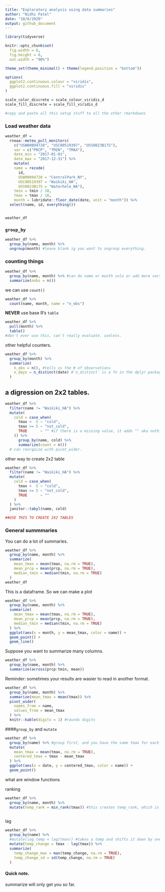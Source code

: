 ```yaml
---
title: "Exploratory analysis using data summaries"
author: "Nidhi Patel"
date: "10/6/2020"
output: github_document
---
```


```r
library(tidyverse)

knitr::opts_chunk$set(
  fig.width = 6,
  fig.height = 6,
  out.width = "90%")

theme_set(theme_minimal() + theme(legend.position = "bottom"))

options(
  ggplot2.continuous.colour = "viridis",
  ggplot2.continuous.fill = "viridis"
)

scale_color_discrete = scale_colour_viridis_d
scale_fill_discrete = scale_fill_viridis_d

#copy and paste all this setup stuff to all the other rmarkdowns

```


### Load weather data

```r
weather_df = 
  rnoaa::meteo_pull_monitors( 
    c("USW00094728", "USC00519397", "USS0023B17S"), 
    var = c("PRCP", "TMIN", "TMAX"), 
    date_min = "2017-01-01",
    date_max = "2017-12-31") %>%
    mutate(
    name = recode(
      id, 
      USW00094728 = "CentralPark_NY", 
      USC00519397 = "Waikiki_HA",
      USS0023B17S = "Waterhole_WA"),
    tmin = tmin / 10,
    tmax = tmax / 10,
    month = lubridate::floor_date(date, unit = "month")) %>% 
  select(name, id, everything())


weather_df
```


### `group_by`

```r
weather_df %>% 
  group_by(name, month) %>% 
  ungroup(month) #leave blank ig you want to ungroup everything. 
```

### counting things

```r
weather_df %>% 
  group_by(name, month) %>% #can do name or month solo or add more vars
  summarize(nobs = n())
```

we can use `count()`

```r
weather_df %>% 
  count(name, month, name = "n_obs")
```

**NEVER** use base R's `table`

```r
weather_df %>% 
  pull(month) %>% 
  table()
#don't ever use this, can't really evaluate. useless.

```

other helpful counters. 

```r
weather_df %>% 
  group_by(month) %>% 
  summarize(
    n_obs = n(), #tells us the # of observations
    n_days = n_distinct(date) #`n_distinct` is a fn in the dplyr package that will count distinct dates (max 31, bc there are 31 max in a month)
  )
```

## a digression on 2x2 tables.

```r
weather_df %>% 
  filter(name != "Waikiki_HA") %>%
  mutate(
    cold = case_when(
      tmax <  5 ~ "cold",
      tmax >= 5 ~ "not_cold",
      TRUE      ~ "" #if there is a missing value, it adds "" aka nothing
    )) %>%
      group_by(name, cold) %>% 
      summarize(count = n())
  # can reorgaize with pivot_wider.
```

other way to create 2x2 table

```r
weather_df %>% 
  filter(name != "Waikiki_HA") %>%
  mutate(
    cold = case_when(
      tmax <  5 ~ "cold",
      tmax >= 5 ~ "not_cold",
      TRUE      ~ ""
    )
  ) %>%
  janitor::tabyl(name, cold)

##USE THIS TO CREATE 2X2 TABLES
```

### General summmaries
You can do a lot of summaries.

```r
weather_df %>% 
  group_by(name, month) %>% 
  summarize(
    mean_tmax = mean(tmax, na.rm = TRUE),
    mean_prcp = mean(prcp, na.rm = TRUE),
    median_tmin = median(tmin, na.rm = TRUE)
  )
weather_df
```

This is a dataframe. So we can make a plot

```r
weather_df %>% 
  group_by(name, month) %>% 
  summarize(
    mean_tmax = mean(tmax, na.rm = TRUE),
    mean_prcp = mean(prcp, na.rm = TRUE),
    median_tmin = median(tmin, na.rm = TRUE)
  ) %>% 
  ggplot(aes(x = month, y = mean_tmax, color = name)) +
  geom_point() +
  geom_line()
```


Suppose you want to summarize many columns. 

```r
weather_df %>% 
  group_by(name, month) %>% 
  summarize(across(prcp:tmin, mean))

```

Reminder: sometimes your results are wasier to read in another format.

```r
weather_df %>% 
  group_by(name, month) %>% 
  summarize(mean_tmax = mean(tmax)) %>% 
  pivot_wider(
    names_from = name,
    values_from = mean_tmax
  ) %>% 
  knitr::kable(digits = 1) #rounds digits
```

####`group_by` and `mutate`

```r
weather_df %>% 
  group_by(name) %>% #group first, and you have the same tmax for each group. 
  mutate(
    mean_tmax = mean(tmax, no.rm = TRUE),
    centered_tmax = tmax - mean_tmax
  ) %>% 
  ggplot(aes(x = date, y = centered_tmax, color = name)) +
  geom_point()
```

what are window functions

ranking
```r
weather_df %>% 
  group_by(name, month) %>% 
  mutate(temp_rank = min_rank(tmax)) #this creates temp_rank, which is the rank of the tmax (instead of spitting out means, it ranks them.  In the opposite direction, you can use `min_rank(desc(tmax)
  
```

lag
```r
weather_df %>% 
  group_by(name) %>% 
  #mutate(lag_temp = lag(tmax)) #takes a temp and shifts it down by one. Useful to find differences in days if you subtract lag_tmax from tmax. `mutate(temp_change = tmax - lag(tmax))
  mutate(temp_change = tmax - lag(tmax)) %>% 
  summarize(
    temp_change_max = max(temp_change, na.rm = TRUE),
    temp_change_sd = sd(temp_change, na.rm = TRUE)
  )
```

#### Quick note. 

summarize will only get you so far. 
